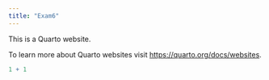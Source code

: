 ```yaml
---
title: "Exam6"
---
```


This is a Quarto website.

To learn more about Quarto websites visit <https://quarto.org/docs/websites>.

```r
1 + 1
```
